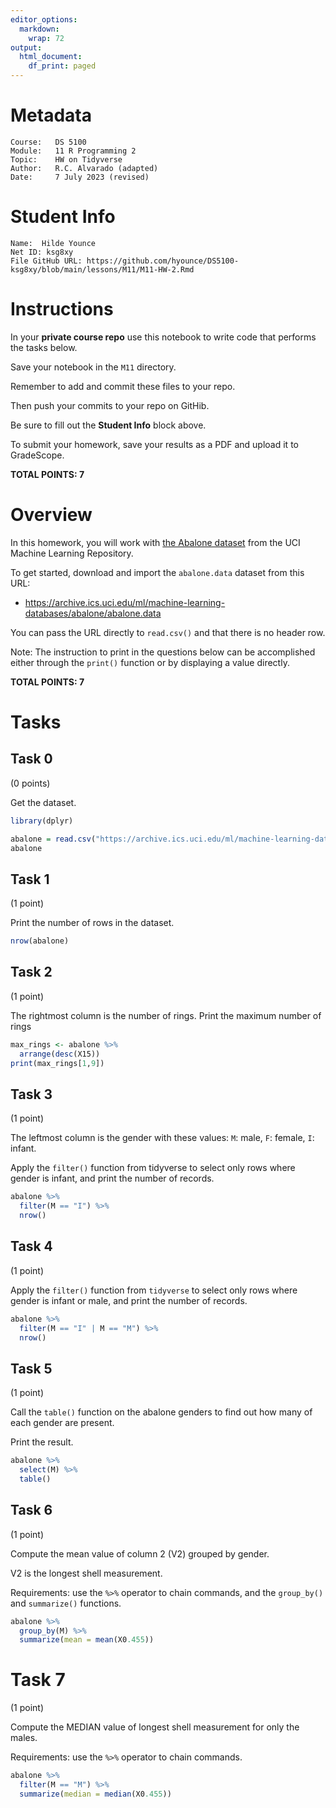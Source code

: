 ```yaml
---
editor_options:
  markdown:
    wrap: 72
output:
  html_document:
    df_print: paged
---
```


# Metadata

    Course:   DS 5100
    Module:   11 R Programming 2
    Topic:    HW on Tidyverse
    Author:   R.C. Alvarado (adapted)
    Date:     7 July 2023 (revised)

# Student Info

    Name:  Hilde Younce
    Net ID: ksg8xy
    File GitHub URL: https://github.com/hyounce/DS5100-ksg8xy/blob/main/lessons/M11/M11-HW-2.Rmd 

# Instructions

In your **private course repo** use this notebook to write code that
performs the tasks below.

Save your notebook in the `M11` directory.

Remember to add and commit these files to your repo.

Then push your commits to your repo on GitHib.

Be sure to fill out the **Student Info** block above.

To submit your homework, save your results as a PDF and upload it to
GradeScope.

**TOTAL POINTS: 7**

# Overview

In this homework, you will work with [the Abalone
dataset](https://archive.ics.uci.edu/ml/datasets/Abalone) from the UCI
Machine Learning Repository.

To get started, download and import the `abalone.data` dataset from this
URL:

-   <https://archive.ics.uci.edu/ml/machine-learning-databases/abalone/abalone.data>

You can pass the URL directly to `read.csv()` and that there is no
header row.

Note: The instruction to print in the questions below can be
accomplished either through the `print()` function or by displaying a
value directly.

**TOTAL POINTS: 7**

# Tasks

## Task 0

(0 points)

Get the dataset.
```r
library(dplyr)
```

```r
abalone = read.csv("https://archive.ics.uci.edu/ml/machine-learning-databases/abalone/abalone.data")
abalone
```

## Task 1

(1 point)

Print the number of rows in the dataset.

```r
nrow(abalone)
```

## Task 2

(1 point)

The rightmost column is the number of rings. Print the maximum number of
rings

```r
max_rings <- abalone %>% 
  arrange(desc(X15))
print(max_rings[1,9])
```

## Task 3

(1 point)

The leftmost column is the gender with these values: `M`: male, `F`:
female, `I`: infant.

Apply the `filter()` function from tidyverse to select only rows where
gender is infant, and print the number of records.

```r
abalone %>% 
  filter(M == "I") %>% 
  nrow()
```

## Task 4

(1 point)

Apply the `filter()` function from `tidyverse` to select only rows where
gender is infant or male, and print the number of records.

```r
abalone %>% 
  filter(M == "I" | M == "M") %>% 
  nrow()
```

## Task 5

(1 point)

Call the `table()` function on the abalone genders to find out how many
of each gender are present.

Print the result.

```r
abalone %>% 
  select(M) %>% 
  table()
```

## Task 6

(1 point)

Compute the mean value of column 2 (V2) grouped by gender.

V2 is the longest shell measurement.

Requirements: use the `%>%` operator to chain commands, and the
`group_by()` and `summarize()` functions.

```r
abalone %>% 
  group_by(M) %>% 
  summarize(mean = mean(X0.455))
```

# Task 7

(1 point)

Compute the MEDIAN value of longest shell measurement for only the
males.

Requirements: use the `%>%` operator to chain commands.

```r
abalone %>% 
  filter(M == "M") %>% 
  summarize(median = median(X0.455))
```
